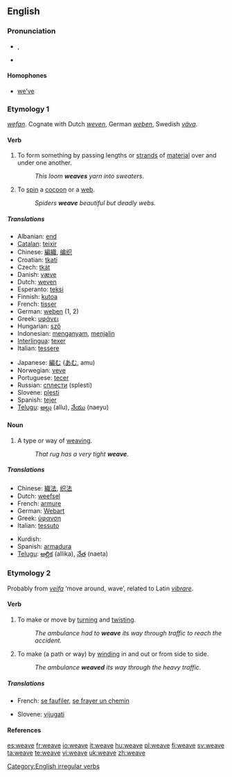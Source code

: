 ==English==

===Pronunciation===
*{{enPR|wēv}}, {{IPA|/wiːv/}}
*{{audio|en-us-weave.ogg|Audio (US)}}
*:{{rhymes|iːv}}

====Homophones====
*[[we've|we’ve]]

===Etymology 1===
{{OE.}} ''[[wefan]]''. Cognate with Dutch ''[[weven]]'', German ''[[weben]]'', Swedish ''[[väva]]''.

====Verb====
{{en-verb|weaves|weaving|wove|woven}}

# To form something by passing lengths or [[strand]]s of [[material]] over and under one another.
#: ''This loom '''weaves''' yarn into sweaters''.
# To [[spin]] a [[cocoon]] or a [[web]].
#: ''Spiders '''weave''' beautiful but deadly webs.''

=====Translations=====
{{trans-top}}
*Albanian: [[end]]
*[[Catalan]]: [[teixir]]
*Chinese: [[編織]], [[编织]]
*Croatian: [[tkati]]
*Czech: [[tkát]]
*Danish: [[væve]]
*Dutch: [[weven]]
*Esperanto: [[teksi]]
*Finnish: [[kutoa]]
*French: [[tisser]]
*German: [[weben]] (1, 2)
*Greek: [[υφάνει]]
*Hungarian: [[sző]]
*Indonesian: [[anyam|menganyam]], [[jalin|menjalin]]
*[[Interlingua]]: [[texer]]
*Italian: [[tessere]]
{{trans-mid}}
*Japanese: [[編む]] ([[あむ]], amu)
*Norwegian: [[veve]]
*Portuguese: [[tecer]]
*Russian: [[сплести]] (splesti)
*Slovene: [[plesti]]
*Spanish: [[tejer]]
*[[Telugu]]: [[అల్లు]] (allu), [[నేయు]] (naeyu)
{{trans-bottom}}

====Noun====
{{en-noun}}

# ­A type or way of [[weaving]].
#: ''That rug has a very tight '''weave'''.''

=====Translations=====
{{trans-top|a type or way of weaving}}
*Chinese: [[織法]], [[织法]]
*Dutch: [[weefsel]] {{n}}
*French: [[armure]] {{f}}
*German: [[Webart]] {{f}}
*Greek: [[ύφανση]] {{f}}
*Italian: [[tessuto]] {{m}}
{{trans-mid}}
*Kurdish: {{KUchar|[[چنین]]}}
*Spanish: [[armadura]]
*[[Telugu]]: [[అల్లిక]] (allika), [[నేత]] (naeta)
{{trans-bottom}}

===Etymology 2===
Probably from {{ON.}} ''[[veifa]]'' ‘move around, wave’, related to Latin ''[[vibrare]]''.

====Verb====
{{en-verb|weaves|weaving|wove|woven}}

# To make or move by [[turn]]ing and [[twist]]ing.
#: ''The ambulance had to '''weave''' its way through traffic to reach the accident.''
# To make (a path or way) by [[wind]]ing in and out or from side to side.
#: ''The ambulance '''weaved''' its way through the heavy traffic.''

=====Translations=====
{{trans-top|to weave}}
*French: [[se faufiler]], [[se frayer un chemin]]
{{trans-mid}}
*Slovene: [[vijugati]]
{{trans-bottom}}

====References====
{{R:Century 1911}}
{{R:Webster 1913}}

[[Category:English irregular verbs]]

[[es:weave]]
[[fr:weave]]
[[io:weave]]
[[it:weave]]
[[hu:weave]]
[[pl:weave]]
[[fi:weave]]
[[sv:weave]]
[[ta:weave]]
[[te:weave]]
[[vi:weave]]
[[uk:weave]]
[[zh:weave]]